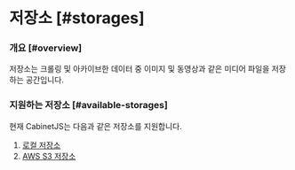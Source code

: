 # 저장소 [#storages]

### 개요 [#overview]

저장소는 크롤링 및 아카이브한 데이터 중 이미지 및 동영상과 같은 미디어 파일을 저장하는 공간입니다.

### 지원하는 저장소 [#available-storages]

현재 CabinetJS는 다음과 같은 저장소를 지원합니다.

1. [로컬 저장소](/storages/local)
2. [AWS S3 저장소](/storages/s3)
